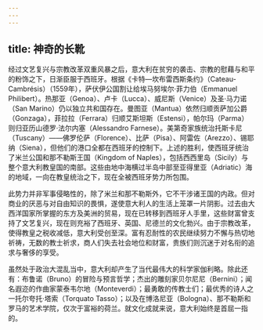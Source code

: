 ```yaml
---
---
---
```

title: 神奇的长靴
---




经过文艺复兴与宗教改革双重风暴之后，意大利在贫穷的袭击、宗教的慰藉与和平的粉饰之下，日渐臣服于西班牙。根据《卡特—坎布雷西斯条约》（Cateau-Cambrésis）（1559年），萨伏伊公国割让给埃马努埃尔·菲力伯（Emmanuel Philibert）。热那亚（Genoa）、卢卡（Lucca）、威尼斯（Venice）及圣·马力诺（San Marino）仍以独立共和国存在。曼图亚（Mantua）依然归顺贡萨加公爵（Gonzaga），菲拉拉（Ferrara）归顺艾斯坦斯（Estensi），帕尔玛（Parma）则归亚历山德罗·法尔内塞（Alessandro Farnese）。美第奇家族统治托斯卡尼（Tuscany）——佛罗伦萨（Florence）、比萨（Pisa）、阿雷佐（Arezzo）、锡耶纳（Siena），但他们的港口全都在西班牙的控制下。上述的胜利，使西班牙统治了米兰公国和那不勒斯王国（Kingdom of Naples），包括西西里岛（Sicily）与整个意大利教皇国的南部。这些由地中海横过半岛中部至亚得里亚（Adriatic）海的地域，一向在教皇统治之下，现在全被西班牙势力所包围。

此势力并非军事侵略性的，除了米兰和那不勒斯外，它不干涉诸王国的内政。但对商业的厌恶与对自由知识的畏惧，遂使意大利人的生活上笼罩一片阴影。过去由大西洋国家所掌握的东方及美洲的贸易，现在已转移到西班牙人手里，这些财富曾支持了文艺复兴，现在则充裕了西班牙、英国、尼德兰的文化勃兴。由于宗教改革，使得教皇之税收减低，意大利受创至深。富有忍耐性的农民继续努力不懈与热切地祈祷，无数的教士祈求，商人们失去社会地位和财富，贵族们则沉迷于对名衔的追求与奢侈的享受。

虽然处于政治大混乱当中，意大利却产生了当代最伟大的科学家伽利略。除此还有：布鲁诺（Bruno）的冒险与预言哲学；杰出的雕刻家贝尔尼尼（Bernini）；闻名遐迩的作曲家蒙泰韦尔地（Monteverdi）；最勇敢的传教士们；最优秀的诗人之一托尔夸托·塔索（Torquato Tasso）；以及在博洛尼亚（Bologna）、那不勒斯和罗马的艺术学院，仅次于富裕的荷兰。就文化成就来说，意大利始终是首屈一指的。